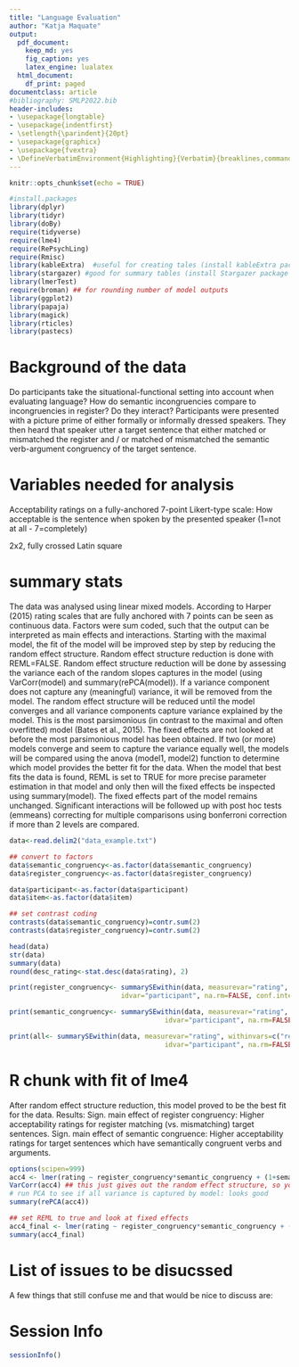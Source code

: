 ```yaml
---
title: "Language Evaluation"
author: "Katja Maquate"
output:
  pdf_document:
    keep_md: yes
    fig_caption: yes
    latex_engine: lualatex
  html_document:
    df_print: paged
documentclass: article
#bibliography: SMLP2022.bib
header-includes:
- \usepackage{longtable}
- \usepackage{indentfirst}
- \setlength{\parindent}{20pt}
- \usepackage{graphicx}
- \usepackage{fvextra}
- \DefineVerbatimEnvironment{Highlighting}{Verbatim}{breaklines,commandchars=\\\{\}}
---
```


```r
knitr::opts_chunk$set(echo = TRUE)
```

```r
#install.packages
library(dplyr)
library(tidyr)
library(doBy)
require(tidyverse)
require(lme4)
require(RePsychLing)
require(Rmisc)
library(kableExtra)  #useful for creating tales (install kableExtra package first)
library(stargazer) #good for summary tables (install Stargazer package first)
library(lmerTest)
require(broman) ## for rounding number of model outputs
library(ggplot2)
library(papaja)
library(magick)
library(rticles)
library(pastecs)
```

# Background of the data

Do participants take the situational-functional setting into account when evaluating language? How do semantic incongruencies compare to incongruencies in register? Do they interact?
Participants were presented with a picture prime of either formally or informally dressed speakers. They then heard that speaker utter a target sentence that either matched or mismatched the register and / or matched of mismatched the semantic verb-argument congruency of the target sentence. 

# Variables needed for analysis
\textbf{Dependent Variable:}
Acceptability ratings on a fully-anchored 7-point Likert-type scale: How acceptable is the sentence when spoken by the presented speaker (1=not at all - 7=completely)


\textbf{Independent Variables:}
  \begin{itemize}
    \item register congruency (match vs. mismatch): target sentence final noun either matches or mismatches in register with the prime picture. Example mismatch: prime picture showing formally dressed speaker, target sentence heard: "Ich binde jetzt meinen Latschen." (lit. transl: I tie now my shoes\textsubscript{colloquial})
    \item semantic congruency (yes vs. no): verb and argument in target sentence are either semantically congruent or not. Example mismatch: "Ich binde jetzt meine Klamotten" (lit. transl: I tie now my clothes\textsubscript{colloquial})
  \end{itemize}

\textbf{Design:} 2x2, fully crossed Latin square

# summary stats
\textbf{Analysis:}
The data was analysed using linear mixed models. According to Harper (2015) rating scales that are fully anchored with 7 points can be seen as continuous data.
Factors were sum coded, such that the output can be interpreted as main effects and interactions. 
Starting with the maximal model, the fit of the model will be improved step by step by
reducing the random effect structure. Random effect structure reduction is done with
REML=FALSE. Random effect structure reduction will be done by assessing the variance each
of the random slopes captures in the model (using VarCorr(model) and
summary(rePCA(model)). If a variance component does not capture any (meaningful)
variance, it will be removed from the model. The random effect structure will be reduced until
the model converges and all variance components capture variance explained by the model.
This is the most parsimonious (in contrast to the maximal and often overfitted) model (Bates et al., 2015). The fixed effects are not looked at before the most parsimonious model
has been obtained. If two (or more) models converge and seem to capture the variance
equally well, the models will be compared using the anova (model1, model2) function to
determine which model provides the better fit for the data. When the model that best fits the
data is found, REML is set to TRUE for more precise parameter estimation in that model and
only then will the fixed effects be inspected using summary(model). The fixed effects part of the
model remains unchanged.
Significant interactions will be followed up with post hoc tests (emmeans) correcting for multiple comparisons using bonferroni correction if more than 2 levels are compared.


\textbf{summary statistics:}
```r
data<-read.delim2("data_example.txt")

## convert to factors
data$semantic_congruency<-as.factor(data$semantic_congruency) 
data$register_congruency<-as.factor(data$register_congruency) 

data$participant<-as.factor(data$participant) 
data$item<-as.factor(data$item)

## set contrast coding
contrasts(data$semantic_congruency)=contr.sum(2)
contrasts(data$register_congruency)=contr.sum(2)
```

```r
head(data)
str(data)
summary(data)
round(desc_rating<-stat.desc(data$rating), 2)

print(register_congruency<- summarySEwithin(data, measurevar="rating", withinvars="register_congruency",
                            idvar="participant", na.rm=FALSE, conf.interval=.95))

print(semantic_congruency<- summarySEwithin(data, measurevar="rating", withinvars="semantic_congruency",
                                       idvar="participant", na.rm=FALSE, conf.interval=.95))

print(all<- summarySEwithin(data, measurevar="rating", withinvars=c("register_congruency","semantic_congruency"),
                                       idvar="participant", na.rm=FALSE, conf.interval=.95))
```


# R chunk with fit of lme4

After random effect structure reduction, this model proved to be the best fit for the data.
Results: Sign. main effect of register congruency: Higher acceptability ratings for register matching (vs. mismatching) target sentences. Sign. main effect of semantic congruence: Higher acceptability ratings for target sentences which have semantically congruent verbs and arguments.
```r
options(scipen=999)
acc4 <- lmer(rating ~ register_congruency*semantic_congruency + (1+semantic_congruency| participant) + (1+semantic_congruency| item), data, REML=FALSE, control=lmerControl(optCtrl=list(maxfun=1000000)))
VarCorr(acc4) ## this just gives out the random effect structure, so you're not tempted to already look at the fixed effects
# run PCA to see if all variance is captured by model: looks good
summary(rePCA(acc4))

## set REML to true and look at fixed effects
acc4_final <- lmer(rating ~ register_congruency*semantic_congruency + (1+semantic_congruency| participant) + (1+semantic_congruency| item), data, REML=TRUE, control=lmerControl(optCtrl=list(maxfun=1000000)))
summary(acc4_final)
```


# List of issues to be disucssed

A few things that still confuse me and that would be nice to discuss are:

\begin{enumerate}
  \item the importance of 0-correlation models for random effect-structure reduction
  \item setting REML to FALSE for random effect structure reduction - some do it, some don't. What do you advice and why?
  \item sometimes a model with REML=FALSE converges, rePCA shows that all the variance is captured by the random effect structure, but when set back to REML=TRUE it doesn't converge anymore. Why is that and how would you advice to proceed?
  \item getting power estimates for main studies based on pilot data and simulations, i.e., how many participants will I need (the observed-power issue / debate)
\end{enumerate}

# Session Info


```r
sessionInfo()
```



